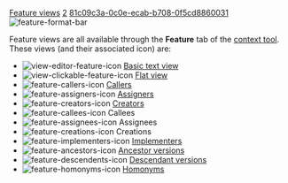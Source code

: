 [[Property:title|Feature views]]
[[Property:weight|2]]
[[Property:uuid|81c09c3a-0c0e-ecab-b708-0f5cd8860031]]
[[Image:feature-format-bar]]  

Feature views are all available through the '''Feature''' tab of the [[EiffelStudio window overview|context tool]]. <br/>
These views (and their associated icon) are: 
*   [[Image:view-editor-feature-icon]]  [[Feature formatters: Basic text view|Basic text view]]  
*   [[Image:view-clickable-feature-icon]]  [[Feature formatters: Flat view|Flat view]]  
*   [[Image:feature-callers-icon]]  [[Callers|Callers]]  
*   [[Image:feature-assigners-icon]]  [[Feature formatters: Assigners|Assigners]] 
*   [[Image:feature-creators-icon]]  [[Feature formatters: Creators|Creators]] 
*   [[Image:feature-callees-icon]]  Callees 
*   [[Image:feature-assignees-icon]]  Assignees 
*   [[Image:feature-creations-icon]]  Creations 
*   [[Image:feature-implementers-icon]]  [[Implementers|Implementers]]  
*   [[Image:feature-ancestors-icon]]  [[Ancestor versions|Ancestor versions]]  
*   [[Image:feature-descendents-icon]]  [[Descendant versions|Descendant versions]]  
*   [[Image:feature-homonyms-icon]]  [[Homonyms|Homonyms]]  



